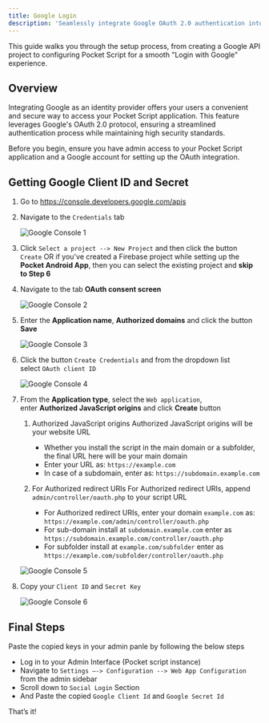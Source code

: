 ```yaml
---
title: Google Login
description: 'Seamlessly integrate Google OAuth 2.0 authentication into your Pocket Script application, allowing users to log in with their Google accounts'
---
```


This guide walks you through the setup process, from creating a Google API project to configuring Pocket Script for a smooth "Login with Google" experience.

## Overview

Integrating Google as an identity provider offers your users a convenient and secure way to access your Pocket Script application. This feature leverages Google's OAuth 2.0 protocol, ensuring a streamlined authentication process while maintaining high security standards.

<Note>
Before you begin, ensure you have admin access to your Pocket Script application and a Google account for setting up the OAuth integration.
</Note>

## Getting Google Client ID and Secret

  1. Go to  https://console.developers.google.com/apis
  2. Navigate to the `Credentials` tab

      ![Google Console 1](/images/web/google/google_console_1.png)

  3. Click `Select a project --> New Project` and then click the button `Create` OR if you've created a Firebase project while setting up the **Pocket Android App**, then you can select the existing project and **skip to Step 6**

  4. Navigate to the tab **OAuth consent screen**

      ![Google Console 2](/images/web/google/google_console_2.png)

  5. Enter the **Application name**, **Authorized domains** and click the button **Save**

      ![Google Console 3](/images/web/google/google_console_3.png)

  6. Click the button `Create Credentials` and from the dropdown list select `OAuth client ID`

      ![Google Console 4](/images/web/google/google_console_4.png)

  7. From the **Application type**, select the `Web application`, enter **Authorized JavaScript origins** and click **Create** button
      1. Authorized JavaScript origins
          <Warning>Authorized JavaScript origins will be your website URL</Warning>
          - Whether you install the script in the main domain or a subfolder, the final URL here will be your main domain
          - Enter your URL as: `https://example.com`
          - In case of a subdomain, enter as: `https://subdomain.example.com`

      2. For Authorized redirect URIs
          <Warning>For Authorized redirect URIs, append `admin/controller/oauth.php` to your script URL</Warning>
          - For Authorized redirect URIs, enter your domain `example.com` as: `https://example.com/admin/controller/oauth.php`
          - For sub-domain install at `subdomain.example.com` enter as `https://subdomain.example.com/controller/oauth.php`
          - For subfolder install at `example.com/subfolder` enter as  `https://example.com/subfolder/controller/oauth.php`

      ![Google Console 5](/images/web/google/google_console_5.png)

  8. Copy your `Client ID` and `Secret Key`

      ![Google Console 6](/images/web/google/google_console_6.png)

## Final Steps

Paste the copied keys in your admin panle by following the below steps

  - Log in to your Admin Interface (Pocket script instance)
  - Navigate to `Settings —-> Configuration --> Web App Configuration` from the admin sidebar
  - Scroll down to `Social Login` Section
  - And Paste the copied `Google Client Id` and `Google Secret Id`

​That’s it!
